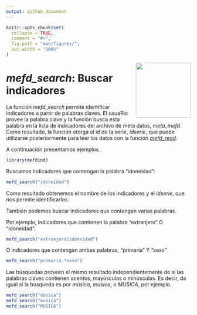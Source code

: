 ```yaml
---
output: github_document
---
```


```r
knitr::opts_chunk$set(
  collapse = TRUE,
  comment = "#>",
  fig.path = "man/figures/",
  out.width = "100%"
)
```
<img src="man/figures/accuee.png" align="right" width="150"/>

# *mefd_search*: Buscar indicadores 

La función *mefd_search* permite identificar indicadores a partir de palabras claves. El usuaRio provee la palabra clave y la función busca esta palabra en la lista de indicadores del archivo de meta datos, *meta_mefd*. Como resultado, la función otorga el id de la serie, *idserie*, que puede utilizarse posteriormente para leer los datos con la función [*mefd_read*](import.md).

A continuación presentamos ejemplos. 

```r
library(mefdind)
```

Buscamos indicadores que contengan la palabra "idoneidad":
```r
mefd_search("idoneidad")
```

Como resultado obtenemos el nombre de los indicadores y el *idserie*, que nos permite identificarlos. 

También podemos buscar indicadores que contengan varias palabras. 

Por ejemplo, indicadores que contienen la palabra "extranjero" O "idoneidad". 
```r
mefd_search("extranjero|idoneidad")
```

O indicadores que contengan ambas palabras, "primaria" Y "sexo"
```r
mefd_search("primaria.*sexo")
```

Las búsquedas proveen el mismo resultado independientemente de si las palabras claves contienen acentos, mayúsculas o minúsculas. Es decir, da igual si la búsqueda es por *música*, *musica*, o *MUSICA*, por ejemplo.

```r
mefd_search("mÚsica")
mefd_search("musica")
mefd_search("MUSICA")
```
